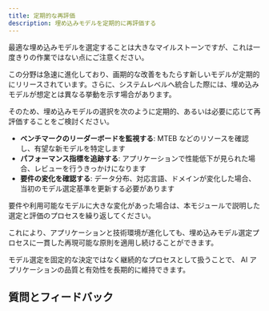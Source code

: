 ```yaml
---
title: 定期的な再評価
description: 埋め込みモデルを定期的に再評価する
---
```



最適な埋め込みモデルを選定することは大きなマイルストーンですが、これは一度きりの作業ではない点にご注意ください。

この分野は急速に進化しており、画期的な改善をもたらす新しいモデルが定期的にリリースされています。さらに、システムレベルへ統合した際には、埋め込みモデルが想定とは異なる挙動を示す場合があります。

そのため、埋め込みモデルの選択を次のように定期的、あるいは必要に応じて再評価することをご検討ください。

- **ベンチマークのリーダーボードを監視する**: MTEB などのリソースを確認し、有望な新モデルを特定します  
- **パフォーマンス指標を追跡する**: アプリケーションで性能低下が見られた場合、レビューを行うきっかけになります  
- **要件の変化を確認する**: データ分布、対応言語、ドメインが変化した場合、当初のモデル選定基準を更新する必要があります  

要件や利用可能なモデルに大きな変化があった場合は、本モジュールで説明した選定と評価のプロセスを繰り返してください。

これにより、アプリケーションと技術環境が進化しても、埋め込みモデル選定プロセスに一貫した再現可能な原則を適用し続けることができます。

モデル選定を固定的な決定ではなく継続的なプロセスとして扱うことで、 AI アプリケーションの品質と有効性を長期的に維持できます。

## 質問とフィードバック


<DocsFeedback/>